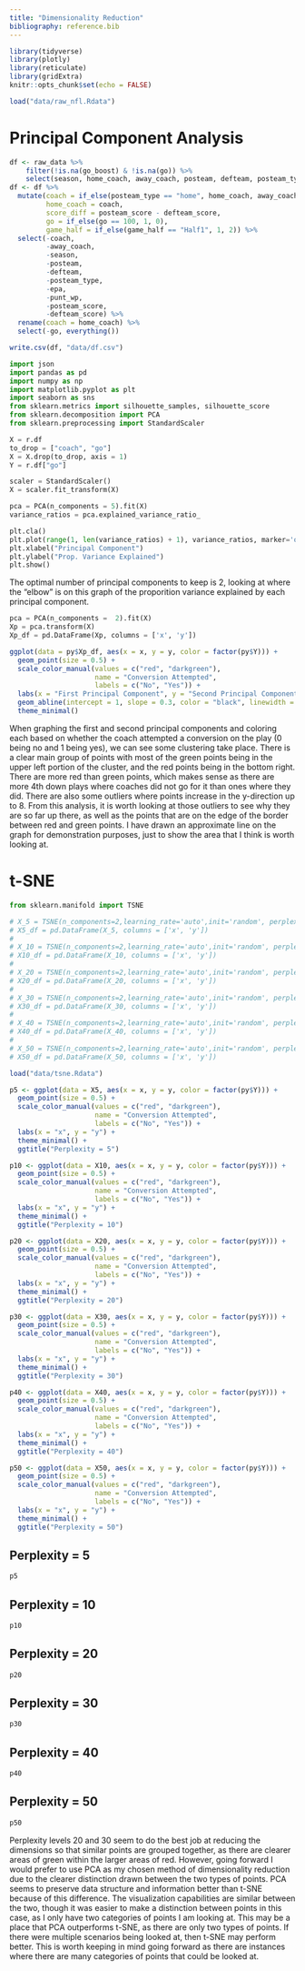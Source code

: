 ```yaml
---
title: "Dimensionality Reduction"
bibliography: reference.bib
---
```


```r
library(tidyverse)
library(plotly)
library(reticulate)
library(gridExtra)
knitr::opts_chunk$set(echo = FALSE)
```

```r
load("data/raw_nfl.Rdata")
```

# Principal Component Analysis

```r
df <- raw_data %>%
    filter(!is.na(go_boost) & !is.na(go)) %>%
    select(season, home_coach, away_coach, posteam, defteam, posteam_type, game_half, half_seconds_remaining, ydstogo, yardline_100, posteam_score, defteam_score, posteam, go_boost, go, epa, wp_fail, wp_succeed, wp, fg_make_prob, miss_fg_wp, make_fg_wp, punt_wp)
df <- df %>%
  mutate(coach = if_else(posteam_type == "home", home_coach, away_coach),
         home_coach = coach,
         score_diff = posteam_score - defteam_score,
         go = if_else(go == 100, 1, 0),
         game_half = if_else(game_half == "Half1", 1, 2)) %>%
  select(-coach,
         -away_coach,
         -season,
         -posteam,
         -defteam,
         -posteam_type,
         -epa,
         -punt_wp,
         -posteam_score,
         -defteam_score) %>%
  rename(coach = home_coach) %>%
  select(-go, everything())

write.csv(df, "data/df.csv")
```

```python
import json
import pandas as pd
import numpy as np
import matplotlib.pyplot as plt
import seaborn as sns
from sklearn.metrics import silhouette_samples, silhouette_score
from sklearn.decomposition import PCA
from sklearn.preprocessing import StandardScaler
```

```python
X = r.df
to_drop = ["coach", "go"]
X = X.drop(to_drop, axis = 1)
Y = r.df["go"]

scaler = StandardScaler()
X = scaler.fit_transform(X)

pca = PCA(n_components = 5).fit(X)
variance_ratios = pca.explained_variance_ratio_
```

```python
plt.cla()
plt.plot(range(1, len(variance_ratios) + 1), variance_ratios, marker='o')
plt.xlabel("Principal Component")
plt.ylabel("Prop. Variance Explained")
plt.show()
```

The optimal number of principal components to keep is 2, looking at where the "elbow" is on this graph of the proporition variance explained by each principal component.

```python
pca = PCA(n_components =  2).fit(X)
Xp = pca.transform(X)
Xp_df = pd.DataFrame(Xp, columns = ['x', 'y'])
```

```r
ggplot(data = py$Xp_df, aes(x = x, y = y, color = factor(py$Y))) +
  geom_point(size = 0.5) +
  scale_color_manual(values = c("red", "darkgreen"), 
                     name = "Conversion Attempted",
                     labels = c("No", "Yes")) +
  labs(x = "First Principal Component", y = "Second Principal Component") +
  geom_abline(intercept = 1, slope = 0.3, color = "black", linewidth = 1.5) + 
  theme_minimal()
```

When graphing the first and second principal components and coloring each based on whether the coach attempted a conversion on the play (0 being no and 1 being yes), we can see some clustering take place. There is a clear main group of points with most of the green points being in the upper left portion of the cluster, and the red points being in the bottom right. There are more red than green points, which makes sense as there are more 4th down plays where coaches did not go for it than ones where they did. There are also some outliers where points increase in the y-direction up to 8. From this analysis, it is worth looking at those outliers to see why they are so far up there, as well as the points that are on the edge of the border between red and green points. I have drawn an approximate line on the graph for demonstration purposes, just to show the area that I think is worth looking at.

# t-SNE

```python
from sklearn.manifold import TSNE
```

```python
# X_5 = TSNE(n_components=2,learning_rate='auto',init='random', perplexity=5, n_iter=300).fit_transform(X)
# X5_df = pd.DataFrame(X_5, columns = ['x', 'y'])
# 
# X_10 = TSNE(n_components=2,learning_rate='auto',init='random', perplexity=10, n_iter=300).fit_transform(X)
# X10_df = pd.DataFrame(X_10, columns = ['x', 'y'])
# 
# X_20 = TSNE(n_components=2,learning_rate='auto',init='random', perplexity=20, n_iter=300).fit_transform(X)
# X20_df = pd.DataFrame(X_20, columns = ['x', 'y'])
# 
# X_30 = TSNE(n_components=2,learning_rate='auto',init='random', perplexity=30, n_iter=300).fit_transform(X)
# X30_df = pd.DataFrame(X_30, columns = ['x', 'y'])
# 
# X_40 = TSNE(n_components=2,learning_rate='auto',init='random', perplexity=40, n_iter=300).fit_transform(X)
# X40_df = pd.DataFrame(X_40, columns = ['x', 'y'])
# 
# X_50 = TSNE(n_components=2,learning_rate='auto',init='random', perplexity=50, n_iter=300).fit_transform(X)
# X50_df = pd.DataFrame(X_50, columns = ['x', 'y'])
```

```r
load("data/tsne.Rdata")
```

```r
p5 <- ggplot(data = X5, aes(x = x, y = y, color = factor(py$Y))) +
  geom_point(size = 0.5) +
  scale_color_manual(values = c("red", "darkgreen"), 
                     name = "Conversion Attempted",
                     labels = c("No", "Yes")) +
  labs(x = "x", y = "y") +
  theme_minimal() +
  ggtitle("Perplexity = 5")

p10 <- ggplot(data = X10, aes(x = x, y = y, color = factor(py$Y))) +
  geom_point(size = 0.5) +
  scale_color_manual(values = c("red", "darkgreen"), 
                     name = "Conversion Attempted",
                     labels = c("No", "Yes")) +
  labs(x = "x", y = "y") +
  theme_minimal() +
  ggtitle("Perplexity = 10")

p20 <- ggplot(data = X20, aes(x = x, y = y, color = factor(py$Y))) +
  geom_point(size = 0.5) +
  scale_color_manual(values = c("red", "darkgreen"), 
                     name = "Conversion Attempted",
                     labels = c("No", "Yes")) +
  labs(x = "x", y = "y") +
  theme_minimal() +
  ggtitle("Perplexity = 20")

p30 <- ggplot(data = X30, aes(x = x, y = y, color = factor(py$Y))) +
  geom_point(size = 0.5) +
  scale_color_manual(values = c("red", "darkgreen"), 
                     name = "Conversion Attempted",
                     labels = c("No", "Yes")) +
  labs(x = "x", y = "y") +
  theme_minimal() +
  ggtitle("Perplexity = 30")

p40 <- ggplot(data = X40, aes(x = x, y = y, color = factor(py$Y))) +
  geom_point(size = 0.5) +
  scale_color_manual(values = c("red", "darkgreen"), 
                     name = "Conversion Attempted",
                     labels = c("No", "Yes")) +
  labs(x = "x", y = "y") +
  theme_minimal() +
  ggtitle("Perplexity = 40")

p50 <- ggplot(data = X50, aes(x = x, y = y, color = factor(py$Y))) +
  geom_point(size = 0.5) +
  scale_color_manual(values = c("red", "darkgreen"), 
                     name = "Conversion Attempted",
                     labels = c("No", "Yes")) +
  labs(x = "x", y = "y") +
  theme_minimal() +
  ggtitle("Perplexity = 50")
```

::: panel-tabset
## Perplexity = 5

```r
p5
```

## Perplexity = 10

```r
p10
```

## Perplexity = 20

```r
p20
```

## Perplexity = 30

```r
p30
```

## Perplexity = 40

```r
p40
```

## Perplexity = 50

```r
p50
```
:::

Perplexity levels 20 and 30 seem to do the best job at reducing the dimensions so that similar points are grouped together, as there are clearer areas of green within the larger areas of red. However, going forward I would prefer to use PCA as my chosen method of dimensionality reduction due to the clearer distinction drawn between the two types of points. PCA seems to preserve data structure and information better than t-SNE because of this difference. The visualization capabilities are similar between the two, though it was easier to make a distinction between points in this case, as I only have two categories of points I am looking at. This may be a place that PCA outperforms t-SNE, as there are only two types of points. If there were multiple scenarios being looked at, then t-SNE may perform better. This is worth keeping in mind going forward as there are instances where there are many categories of points that could be looked at.
